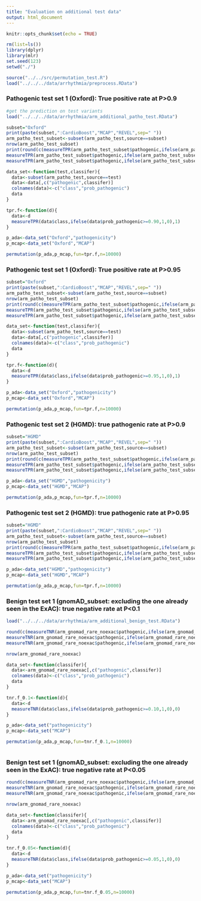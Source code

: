 ```yaml
---
title: "Evaluation on additional test data"
output: html_document
---
```


```r
knitr::opts_chunk$set(echo = TRUE)
```

 
```r
rm(list=ls())
library(dplyr)
library(mlr)
set.seed(123)
setwd("./")

source("../../src/permutation_test.R")
load("../../../data/arrhythmia/preprocess.RData")
```


### Pathogenic test set 1 (Oxford): True positive rate at P>0.9
```r
#get the prediction on test variants
load("../../../data/arrhythmia/arm_additional_patho_test.RData")

subset="Oxford"
print(paste(subset,":CardioBoost","MCAP","REVEL",sep=" "))
arm_patho_test_subset<-subset(arm_patho_test,source==subset)
nrow(arm_patho_test_subset)
print(round(c(measureTPR(arm_patho_test_subset$pathogenic,ifelse(arm_patho_test_subset$pathogenicity>=0.90,1,0),1),
measureTPR(arm_patho_test_subset$pathogenic,ifelse(arm_patho_test_subset$MCAP>=0.90,1,0),1),
measureTPR(arm_patho_test_subset$pathogenic,ifelse(arm_patho_test_subset$REVEL>=0.90,1,0),1))*100,1))

data_set<-function(test,classifer){
  data<-subset(arm_patho_test,source==test)
  data<-data[,c("pathogenic",classifer)]
  colnames(data)<-c("class","prob_pathogenic")
  data
}

tpr.f<-function(d){
  data<-d
  measureTPR(data$class,ifelse(data$prob_pathogenic>=0.90,1,0),1)
}

p_ada<-data_set("Oxford","pathogenicity")
p_mcap<-data_set("Oxford","MCAP")

permutation(p_ada,p_mcap,fun=tpr.f,n=10000)

```


### Pathogenic test set 1 (Oxford): True positive rate at P>0.95
```r

subset="Oxford"
print(paste(subset,":CardioBoost","MCAP","REVEL",sep=" "))
arm_patho_test_subset<-subset(arm_patho_test,source==subset)
nrow(arm_patho_test_subset)
print(round(c(measureTPR(arm_patho_test_subset$pathogenic,ifelse(arm_patho_test_subset$pathogenicity>=0.95,1,0),1),
measureTPR(arm_patho_test_subset$pathogenic,ifelse(arm_patho_test_subset$MCAP>=0.95,1,0),1),
measureTPR(arm_patho_test_subset$pathogenic,ifelse(arm_patho_test_subset$REVEL>=0.95,1,0),1))*100,1))

data_set<-function(test,classifer){
  data<-subset(arm_patho_test,source==test)
  data<-data[,c("pathogenic",classifer)]
  colnames(data)<-c("class","prob_pathogenic")
  data
}

tpr.f<-function(d){
  data<-d
  measureTPR(data$class,ifelse(data$prob_pathogenic>=0.95,1,0),1)
}

p_ada<-data_set("Oxford","pathogenicity")
p_mcap<-data_set("Oxford","MCAP")

permutation(p_ada,p_mcap,fun=tpr.f,n=10000)
```


### Pathogenic test set 2 (HGMD): true pathogenic rate at P>0.9
```r
subset="HGMD"
print(paste(subset,":CardioBoost","MCAP","REVEL",sep=" "))
arm_patho_test_subset<-subset(arm_patho_test,source==subset)
nrow(arm_patho_test_subset)
print(round(c(measureTPR(arm_patho_test_subset$pathogenic,ifelse(arm_patho_test_subset$pathogenicity>=0.90,1,0),1),
measureTPR(arm_patho_test_subset$pathogenic,ifelse(arm_patho_test_subset$MCAP>=0.90,1,0),1),
measureTPR(arm_patho_test_subset$pathogenic,ifelse(arm_patho_test_subset$REVEL>=0.90,1,0),1))*100,1))

p_ada<-data_set("HGMD","pathogenicity")
p_mcap<-data_set("HGMD","MCAP")

permutation(p_ada,p_mcap,fun=tpr.f,n=10000)

```
### Pathogenic test set 2 (HGMD): true pathogenic rate at P>0.95
```r
subset="HGMD"
print(paste(subset,":CardioBoost","MCAP","REVEL",sep=" "))
arm_patho_test_subset<-subset(arm_patho_test,source==subset)
nrow(arm_patho_test_subset)
print(round(c(measureTPR(arm_patho_test_subset$pathogenic,ifelse(arm_patho_test_subset$pathogenicity>=0.95,1,0),1),
measureTPR(arm_patho_test_subset$pathogenic,ifelse(arm_patho_test_subset$MCAP>=0.95,1,0),1),
measureTPR(arm_patho_test_subset$pathogenic,ifelse(arm_patho_test_subset$REVEL>=0.95,1,0),1))*100,1))

p_ada<-data_set("HGMD","pathogenicity")
p_mcap<-data_set("HGMD","MCAP")

permutation(p_ada,p_mcap,fun=tpr.f,n=10000)

```


### Benign test set 1 (gnomAD_subset: excluding the one already seen in the ExAC): true negative rate at P<0.1
```r
load("../../../data/arrhythmia/arm_additional_benign_test.RData")

round(c(measureTNR(arm_gnomad_rare_noexac$pathogenic,ifelse(arm_gnomad_rare_noexac$pathogenicity>=0.10,1,0),0),
measureTNR(arm_gnomad_rare_noexac$pathogenic,ifelse(arm_gnomad_rare_noexac$MCAP>=0.10,1,0),0),
measureTNR(arm_gnomad_rare_noexac$pathogenic,ifelse(arm_gnomad_rare_noexac$REVEL>=0.10,1,0),0))*100,1)

nrow(arm_gnomad_rare_noexac)

data_set<-function(classifer){
  data<-arm_gnomad_rare_noexac[,c("pathogenic",classifer)]
  colnames(data)<-c("class","prob_pathogenic")
  data
}

tnr.f_0.1<-function(d){
  data<-d
  measureTNR(data$class,ifelse(data$prob_pathogenic>=0.10,1,0),0)
}

p_ada<-data_set("pathogenicity")
p_mcap<-data_set("MCAP")

permutation(p_ada,p_mcap,fun=tnr.f_0.1,n=10000)



```

### Benign test set 1 (gnomAD_subset: excluding the one already seen in the ExAC): true negative rate at P<0.05
```r

round(c(measureTNR(arm_gnomad_rare_noexac$pathogenic,ifelse(arm_gnomad_rare_noexac$pathogenicity>=0.05,1,0),0),
measureTNR(arm_gnomad_rare_noexac$pathogenic,ifelse(arm_gnomad_rare_noexac$MCAP>=0.05,1,0),0),
measureTNR(arm_gnomad_rare_noexac$pathogenic,ifelse(arm_gnomad_rare_noexac$REVEL>=0.05,1,0),0))*100,1)

nrow(arm_gnomad_rare_noexac)

data_set<-function(classifer){
  data<-arm_gnomad_rare_noexac[,c("pathogenic",classifer)]
  colnames(data)<-c("class","prob_pathogenic")
  data
}

tnr.f_0.05<-function(d){
  data<-d
  measureTNR(data$class,ifelse(data$prob_pathogenic>=0.05,1,0),0)
}

p_ada<-data_set("pathogenicity")
p_mcap<-data_set("MCAP")

permutation(p_ada,p_mcap,fun=tnr.f_0.05,n=10000)
```